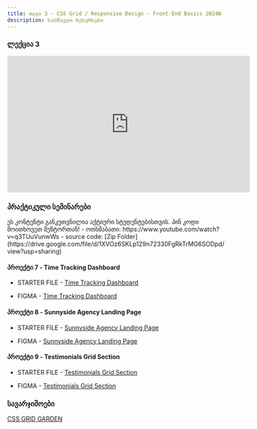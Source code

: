 ```yaml
---
title: თავი 3 - CSS Grid / Responsive Design - Front-End Basics 2024W
description: სასწავლო რესურსები
---
```


### ლექცია 3

<iframe
  width="560"
  height="315"
  src="https://www.youtube.com/embed/Qc4kJgzNufE?si=ghy0vJoPPHjfS5zd"
  title="YouTube video player"
  frameborder="0"
  allow="accelerometer; autoplay; clipboard-write; encrypted-media; gyroscope; picture-in-picture; web-share"
  allowFullScreen
></iframe>

### პრაქტიკული სემინარები

<Card>
  <PinCodeProtectedContent>
    <Locked>
      ეს კონტენტი განკუთვნილია აქტიური სტუდენტებისთვის. პინ კოდი მოითხოვეთ
      მენტორთან!
    </Locked>
    <Unlocked>
      - ოთხშაბათი: https://www.youtube.com/watch?v=q3TUuVunwWs
        - source code: [Zip Folder](https://drive.google.com/file/d/1XVOz6SKLp129n72330FgRkTrMG6SODpd/view?usp=sharing)
    </Unlocked>
  </PinCodeProtectedContent>
</Card>


#### პროექტი 7 - Time Tracking Dashboard

- STARTER FILE - [Time Tracking Dashboard](https://drive.google.com/file/d/1OWBp3nbjRBnJOiuD4J3PK-BXC0DiS2Ft/view?usp=sharing)

- FIGMA - [Time Tracking Dashboard](https://www.figma.com/file/zhDSPGF75OlbvdjneGBMVP/time-tracking-dashboard?type=design&node-id=0-1&mode=design&t=5F73fr1uRVP4PkqY-0)

#### პროექტი 8 - Sunnyside Agency Landing Page

- STARTER FILE - [Sunnyside Agency Landing Page](https://drive.google.com/file/d/1Jkj0XEKVaLjp1ykKddvmpqk95xscHF5h/view?usp=sharing)

- FIGMA - [Sunnyside Agency Landing Page](https://www.figma.com/file/FTxvhXQHkbJmgMeTMf4Ptc/sunnyside-agency-landing-page?type=design&node-id=0-1&mode=design&t=c8cSNPlHj4ZImrU8-0)

#### პროექტი 9 - Testimonials Grid Section

- STARTER FILE - [Testimonials Grid Section](https://drive.google.com/file/d/1AXxvDfHzv0_yqXCiTX7-y88bsnql8Qeb/view?usp=sharing)

- FIGMA - [Testimonials Grid Section](https://www.figma.com/file/uZOg24gsqQP9vzSwWxur5t/testimonials-grid-section?type=design&node-id=0-1&mode=design&t=0nZMRwtMssKNZNB1-0)

### სავარჯიშოები

[CSS GRID GARDEN](https://cssgridgarden.com/)
